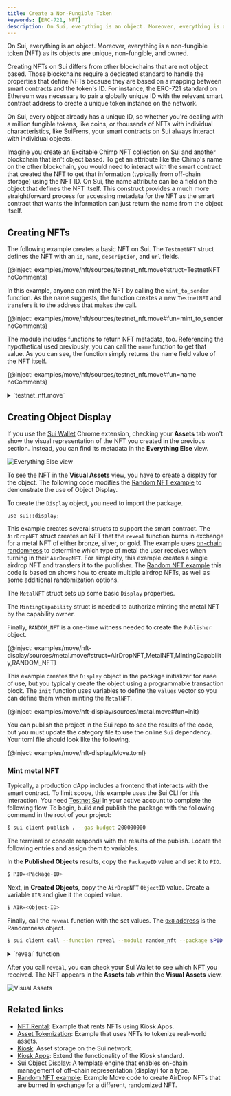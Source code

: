 ```yaml
---
title: Create a Non-Fungible Token
keywords: [ERC-721, NFT]
description: On Sui, everything is an object. Moreover, everything is a non-fungible token (NFT) as its objects are unique, non-fungible, and owned.
---
```


On Sui, everything is an object. Moreover, everything is a non-fungible token (NFT) as its objects are unique, non-fungible, and owned.

Creating NFTs on Sui differs from other blockchains that are not object based. Those blockchains require a dedicated standard to handle the properties that define NFTs because they are based on a mapping between smart contracts and the token's ID. For instance, the ERC-721 standard on Ethereum was necessary to pair a globally unique ID with the relevant smart contract address to create a unique token instance on the network. 

On Sui, every object already has a unique ID, so whether you're dealing with a million fungible tokens, like coins, or thousands of NFTs with individual characteristics, like SuiFrens, your smart contracts on Sui always interact with individual objects. 

Imagine you create an Excitable Chimp NFT collection on Sui and another blockchain that isn't object based. To get an attribute like the Chimp's name on the other blockchain, you would need to interact with the smart contract that created the NFT to get that information (typically from off-chain storage) using the NFT ID. On Sui, the name attribute can be a field on the object that defines the NFT itself. This construct provides a much more straightforward process for accessing metadata for the NFT as the smart contract that wants the information can just return the name from the object itself.

## Creating NFTs

The following example creates a basic NFT on Sui. The `TestnetNFT` struct defines the NFT with an `id`, `name`, `description`, and `url` fields. 

{@inject: examples/move/nft/sources/testnet_nft.move#struct=TestnetNFT noComments}

In this example, anyone can mint the NFT by calling the `mint_to_sender` function. As the name suggests, the function creates a new `TestnetNFT` and transfers it to the address that makes the call. 

{@inject: examples/move/nft/sources/testnet_nft.move#fun=mint_to_sender noComments}

The module includes functions to return NFT metadata, too. Referencing the hypothetical used previously, you can call the `name` function to get that value. As you can see, the function simply returns the name field value of the NFT itself.

{@inject: examples/move/nft/sources/testnet_nft.move#fun=name noComments}

<details>
<summary>
`testnet_nft.move` 
</summary>
{@inject: examples/move/nft/sources/testnet_nft.move}
</details>

## Creating Object Display

If you use the [Sui Wallet](https://chromewebstore.google.com/detail/sui-wallet/opcgpfmipidbgpenhmajoajpbobppdil?pli=1) Chrome extension, checking your **Assets** tab won't show the visual representation of the NFT you created in the previous section. Instead, you can find its metadata in the **Everything Else** view.

![Everything Else view](./images/nft-everything.png)

To see the NFT in the **Visual Assets** view, you have to create a display for the object. The following code modifies the [Random NFT example](https://github.com/MystenLabs/sui/tree/main/examples/move/random/random_nft) to demonstrate the use of Object Display.

To create the `Display` object, you need to import the package.

```move
use sui::display;
```

This example creates several structs to support the smart contract. The `AirDropNFT` struct creates an NFT that the `reveal` function burns in exchange for a metal NFT of either bronze, silver, or gold. The example uses [on-chain randomness](./advanced/randomness-onchain.mdx) to determine which type of metal the user receives when turning in their `AirDropNFT`. For simplicity, this example creates a single airdrop NFT and transfers it to the publisher. The [Random NFT example](https://github.com/MystenLabs/sui/tree/main/examples/move/random/random_nft) this code is based on shows how to create multiple airdrop NFTs, as well as some additional randomization options. 

The `MetalNFT` struct sets up some basic `Display` properties. 

The `MintingCapability` struct is needed to authorize minting the metal NFT by the capability owner.

Finally, `RANDOM_NFT` is a one-time witness needed to create the `Publisher` object. 

{@inject: examples/move/nft-display/sources/metal.move#struct=AirDropNFT,MetalNFT,MintingCapability,RANDOM_NFT}

This example creates the `Display` object in the package initializer for ease of use, but you typically create the object using a programmable transaction block. The `init` function uses variables to define the `values` vector so you can define them when minting the `MetalNFT`.

{@inject: examples/move/nft-display/sources/metal.move#fun=init}

You can publish the project in the Sui repo to see the results of the code, but you must update the category file to use the online `Sui` dependency. Your toml file should look like the following.

{@inject: examples/move/nft-display/Move.toml}

### Mint metal NFT

Typically, a production dApp includes a frontend that interacts with the smart contract. To limit scope, this example uses the Sui CLI for this interaction. You need [Testnet Sui](./getting-started/get-coins.mdx) in your active account to complete the following flow. To begin, build and publish the package with the following command in the root of your project:

```sh
$ sui client publish . --gas-budget 200000000
```

The terminal or console responds with the results of the publish. Locate the following entries and assign them to variables.

In the **Published Objects** results, copy the `PackageID` value and set it to `PID`.

```sh
$ PID=<Package-ID>
```

Next, in **Created Objects**, copy the `AirDropNFT` `ObjectID` value. Create a variable `AIR` and give it the copied value.

```sh
$ AIR=<Object-ID>
```

Finally, call the `reveal` function with the set values. The [`0x8` address](https://suiscan.xyz/testnet/object/0x0000000000000000000000000000000000000000000000000000000000000008) is the Randomness object.

```sh
$ sui client call --function reveal --module random_nft --package $PID --args $AIR 0x8 --gas-budget 20000000
```

<details>
<summary>
`reveal` function
</summary>
{@inject: examples/move/nft-display/sources/metal.move#fun=reveal}
</details>

After you call `reveal`, you can check your Sui Wallet to see which NFT you received. The NFT appears in the **Assets** tab within the **Visual Assets** view.

![Visual Assets](./images/nft-visual.png)

## Related links

- [NFT Rental](./nft/nft-rental.mdx): Example that rents NFTs using Kiosk Apps. 
- [Asset Tokenization](./nft/asset-tokenization.mdx): Example that uses NFTs to tokenize real-world assets.
- [Kiosk](../../standards/kiosk.mdx): Asset storage on the Sui network.
- [Kiosk Apps](../../standards/kiosk-apps.mdx): Extend the functionality of the Kiosk standard.
- [Sui Object Display](../../standards/display.mdx): A template engine that enables on-chain management of off-chain representation (display) for a type.
- [Random NFT example](https://github.com/MystenLabs/sui/tree/main/examples/move/random/random_nft): Example Move code to create AirDrop NFTs that are burned in exchange for a different, randomized NFT.
